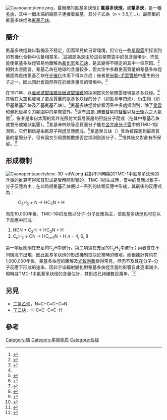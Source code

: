 [[File:Cyanoacetylene.png|thumb]]，最簡單的氰基多炔烴]]
'''氰基多炔烴'''，或'''氰多炔'''，是一種[[多炔|多炔]]，其中一個末端的碳原子連接着氰基，其分子式為{{chem|HC|''n''|N}}（''n'' = 3,5,7,...）。最簡單的氰基多炔烴為[[氰基乙炔|氰基乙炔]]{{chem|HC|3|N}}。

== 簡介 ==
氰基多炔烴難以製備及不穩定，因而罕見於日常環境，但它在一些[[星際雲|星際雲]]所探測到的有機化合物中佔量相當多。<ref name="Turner">{{cite journal|last1=Turner|first1=B. E.|date=1971|title=Detection of interstellar cyanoacetylene|journal=Astrophysical Journal|volume=163|issue=1|pages=L35|doi=10.1086/180662}}</ref>這被認為是由於這些星際雲中的氫含量稀少，而氫能使氰基多炔烴容易地離解為[[氰化氫|氰化氫]]和[[乙炔|乙炔]]，是其變得不穩定的其中一個原因。<ref>{{cite journal|last1=Balucani|first1=N.|last2=Asvany|first2=O.|last3=Huang|first3=L. C. L.|last4=Lee|first4=Y. T.|last5=Kaiser|first5=R. I.|last6=Osamura|first6=Y.|last7=Bettinger|first7=H. F.|date=2000|title=Formation of nitriles in the interstellar medium via reactions of cyano radicals, CN(''X''<sup>2</sup>Σ<sup>+</sup>), with unsaturated hydrocarbons|journal=Astrophysical Journal|volume=545|issue=2|page=892–906|doi=10.1086/317848}}</ref>相對太空而言，氰基乙炔在地球的含量較多，但太空中多數更高質量的氰基多炔烴被認為是由氰基乙炔在[[光催化|光催化]]作用下得以合成；後者是[[米勒-尤里實驗|米勒-尤里實驗]]中產生的分子之一，因此預計會自然存在於碳含量高的環境中。<ref>{{cite book|last1=McCollom|first1=T. M.|date=2013|contribution=Miller–Urey and Beyond: What Have We Learned About Prebiotic Organic Synthesis Reactions in the Past 60 Years?|editor-link=Raymond Jeanloz|editor-first=R.|editor-last=Jeanloz|title=Annual Review of Earth and Planetary Sciences|volume=41|pages=207–229|location=Palo Alto|publisher=Annual Reviews}}</ref>

在1971年，以[[電波望遠鏡|毫米波望遠鏡及微波望遠鏡]]的探測首次於星際雲發現氰基多炔烴。<ref name="Turner"/>其後在太空也發現了更高質量的氰基多炔烴的分子（如氰基辛四炔{{chem|HC|9|N}}）、衍生物（如甲基氰基乙炔{{chem|CH|3|C|3|N}}及乙基氰基乙炔{{chem|CH|3|CH|2|C|3|N}}）。<ref>{{cite journal|last1=Broten|first1=N. W.|last2=Macleod|first2=J. M.|last3=Avery|first3=L. W.|last4=Irvine|first4=W. M.|last5=Hoglund|first5=B.|last6=Friberg|first6=P.|last7=Hjalmarson|first7=A.|date=1984|title=The detection of interstellar methylcyanoacetylene|journal=Astrophysical Journal|volume=276|issue=1|pages=L25–L29|doi=10.1086/184181|pmid=11541958}}</ref>氰基多炔烴曾於銀河系中多處探測到，除了[[星雲|星雲]]和瀕死恆星引力範圍中的星際雲外，<ref>{{cite journal|last1=Chen|first1=W.|last2=Grabow|first2=J. U.|last3=Travers|first3=M. J.|last4=Munrow|first4=M. R.|last5=Novick|first5=S. E.|last6=McCarthy|first6=M. C.|last7=Thaddeus|first7=P.|date=1998|title=Microwave spectra of the methylcyanopolyynes CH<sub>3</sub>(C≡C)<sub>''n''</sub>CN, ''n'' = 2, 3, 4, 5|journal=Journal of Molecular Spectroscopy|volume=192|issue=1|pages=1–11|doi=10.1006/jmsp.1998.7665|pmid=9770381}}</ref>還有[[海爾-博普彗星|海爾-博普彗星]]的[[彗髮|彗髮]]以及[[土衛六|土衛六]]之大氣層<ref>{{cite journal| title= The abundances of constituents of Titan's atmosphere from the GCMS instrument on the Huygens probe |first= H. B.|last=Niemann |journal= Nature |volume=438 | issue= 7069 |pages=779—784 |year=2005 | pmid= 16319830 |doi=10.1038/nature04122 | bibcode=2005Natur.438..779N}}</ref>，後者是來自太陽的紫外光照射大氣層表層的[[甲烷|甲烷]]分子而成（在其中氰基乙炔或會形成霧狀氣團）。<ref>{{cite news|title=Cassini Detects Giant Cloud of Frozen Compounds on Saturns Moon Titan|first=Enrico|last=de Lazaro|date=2015-11-11|work=Sci News|url=http://www.sci-news.com/space/science-cassini-ice-cloud-saturns-moon-titan-03427.html|access-date=2017-09-15|archive-date=2018-06-13|archive-url=https://web.archive.org/web/20180613134023/http://www.sci-news.com/space/science-cassini-ice-cloud-saturns-moon-titan-03427.html|dead-url=no}}</ref>氰基辛四炔等高質量分子能在[[金牛座分子雲|金牛座分子雲]]中的TMC-1探測到，它們相信是由氮原子與[[烴|烴]]反應而成。<ref>{{cite journal|first1=A.|last1=Freeman|first2=T. J.|last2=Millar|date=1983|title=Formation of complex molecules in TMC-1|journal=Nature|volume=301|issue=5899|pages=402–404|doi=10.1038/301402a0}}</ref>氰基癸五炔（{{chem|HC|11|N}}）曾為被探測到最高質量的星際分子，但有論文引用實驗數據否定探測到該分子，<ref>{{cite journal|first1=M. J.|last1=Travers|first2=M. C.|last2=McCarthy|first3=P.|last3=Kalmus|first4=C. A.|last4=Gottlieb|first5=P.|last5=Thaddeus|date=1996|title=Laboratory Detection of the Linear Cyanopolyyne HC<sub>11</sub>N|journal=Astrophysical Journal|volume=469|pages=L65–L68|doi=10.1086/310254}}</ref>惟其後又對此有所保留。<ref>{{cite journal|last1=Travers|first1=M. J.|last2=McCarthy|first2=M. C.|last3=Kalmus|first3=P.|last4=Gottlieb|first4=C. A.|last5=Thaddeus|first5=P.|date=1996|title=Laboratory Detection of the Cyanopolyyne HC<sub>13</sub>N|journal=Astrophysical Journal Letters|volume=472|page=L61|doi=10.1086/310359}}</ref>

== 形成機制 ==
[[File:Cyanopentaacetylene-3D-vdW.png|thumb]]
藉對不同時期的TMC-1中氰基多炔烴的含量的推算可得知其形成是受時間影響的。TMC-1初生成時，當中的反應以離子-分子反應為主；在此時期氰基乙炔便以一系列的該類反應中形成，其最後的反應式為：
:C<sub>3</sub>H<sub>2</sub> + N → HC<sub>3</sub>N + H

而在10,000年後，TMC-1中的反應以分子-分子反應為主，使氰基多炔烴也可在以下反應中形成：

# HCN + C<sub>2</sub>H → HC<sub>3</sub>N + H
# C<sub>''n''</sub>H<sub>2</sub> + CN → HC<sub>''n''+1</sub>N + H{{pad|4em}} ''n'' = 4, 6, 8

第一項反應須在充足的C<sub>2</sub>H中進行，第二項須在充足的C<sub>2</sub>H<sub>2</sub>中進行；兩者會在不同情況下出現，因此氰基多炔烴的形成機制取決於當時的環境。而根據計算約在1,000,000年後，氰基多炔烴的離解及[[光致游離|光致游離]]變得常見，但仍不及其在分子-分子反應下形成的速率，因此宇宙輻射變化對氰基多炔烴含量的影響自此逐漸減少。現時據TMC-1中氰基多炔烴的含量估計，其形成已持續數百萬年。<ref>{{cite journal|last1=Winstanley|first1=N.|last2=Nejad|first2=L. A. M.|date=1996|title=Cyanopolyyne chemistry in TMC-1|url=https://archive.org/details/sim_astrophysics-and-space-science_1996_240_1/page/13|journal=Astrophysics and Space Science|volume=240|issue=1|pages=13–37|doi=10.1007/bf00640193}}</ref>

== 另見 ==
{{commons|Category:Cyanopolyynes}}
* [[二氰乙炔|二氰乙炔]]，N≡C−C≡C−C≡N
* [[丁二炔|丁二炔]]，H-C≡C−C≡C−H

== 參考 ==
{{reflist|2}}

[[Category:腈|Category:腈]]
[[Category:星际物质|Category:星际物质]]
[[Category:炔烃|Category:炔烃]]